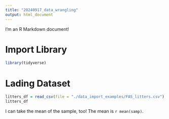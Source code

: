 ```yaml
---
title: "20240917_data_wrangling"
output: html_document
---
```


I'm an R Markdown document! 

# Import Library
```r
library(tidyverse)
```

# Lading Dataset
```r
litters_df = read_csv(file = "./data_import_examples/FAS_litters.csv")
litters_df
```
I can take the mean of the sample, too!
The mean is `r mean(samp)`.